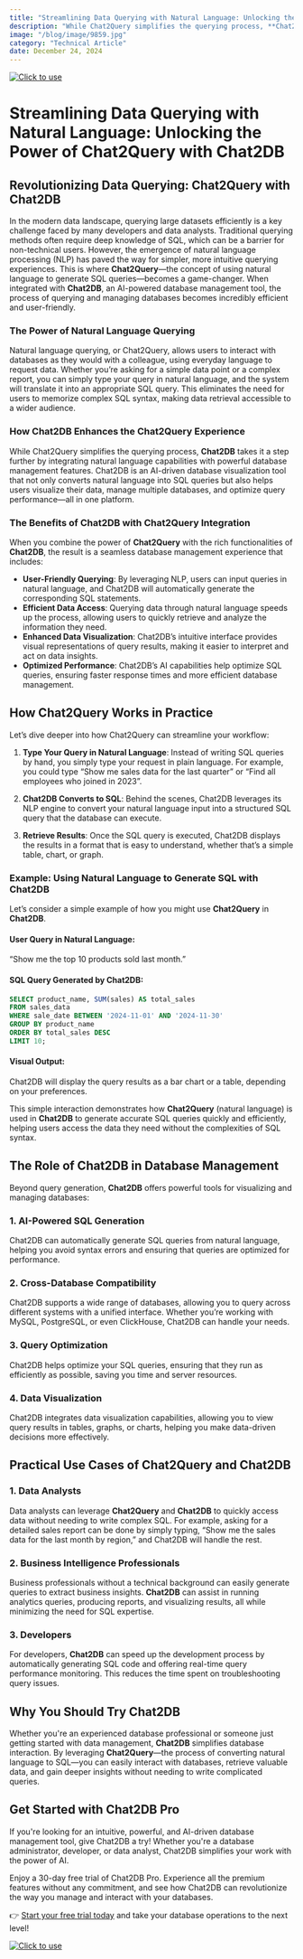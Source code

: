 ```yaml
---
title: "Streamlining Data Querying with Natural Language: Unlocking the Power of Chat2Query with Chat2DB"
description: "While Chat2Query simplifies the querying process, **Chat2DB** takes it a step further by integrating natural language capabilities with powerful database management features."
image: "/blog/image/9859.jpg"
category: "Technical Article"
date: December 24, 2024
---
```

[![Click to use](/image/blog/bg/chat2db1.png)](https://app.chat2db.ai/)
# Streamlining Data Querying with Natural Language: Unlocking the Power of Chat2Query with Chat2DB


<Authors date="December 24, 2024">
  <Author name="Jing" link="https://chat2db.ai" />
</Authors>

## Revolutionizing Data Querying: Chat2Query with Chat2DB

In the modern data landscape, querying large datasets efficiently is a key challenge faced by many developers and data analysts. Traditional querying methods often require deep knowledge of SQL, which can be a barrier for non-technical users. However, the emergence of natural language processing (NLP) has paved the way for simpler, more intuitive querying experiences. This is where **Chat2Query**—the concept of using natural language to generate SQL queries—becomes a game-changer. When integrated with **Chat2DB**, an AI-powered database management tool, the process of querying and managing databases becomes incredibly efficient and user-friendly.

### The Power of Natural Language Querying

Natural language querying, or Chat2Query, allows users to interact with databases as they would with a colleague, using everyday language to request data. Whether you’re asking for a simple data point or a complex report, you can simply type your query in natural language, and the system will translate it into an appropriate SQL query. This eliminates the need for users to memorize complex SQL syntax, making data retrieval accessible to a wider audience.

### How Chat2DB Enhances the Chat2Query Experience

While Chat2Query simplifies the querying process, **Chat2DB** takes it a step further by integrating natural language capabilities with powerful database management features. Chat2DB is an AI-driven database visualization tool that not only converts natural language into SQL queries but also helps users visualize their data, manage multiple databases, and optimize query performance—all in one platform.

### The Benefits of Chat2DB with Chat2Query Integration

When you combine the power of **Chat2Query** with the rich functionalities of **Chat2DB**, the result is a seamless database management experience that includes:

- **User-Friendly Querying**: By leveraging NLP, users can input queries in natural language, and Chat2DB will automatically generate the corresponding SQL statements.
- **Efficient Data Access**: Querying data through natural language speeds up the process, allowing users to quickly retrieve and analyze the information they need.
- **Enhanced Data Visualization**: Chat2DB’s intuitive interface provides visual representations of query results, making it easier to interpret and act on data insights.
- **Optimized Performance**: Chat2DB’s AI capabilities help optimize SQL queries, ensuring faster response times and more efficient database management.

## How Chat2Query Works in Practice

Let’s dive deeper into how Chat2Query can streamline your workflow:

1. **Type Your Query in Natural Language**: Instead of writing SQL queries by hand, you simply type your request in plain language. For example, you could type “Show me sales data for the last quarter” or “Find all employees who joined in 2023”.
   
2. **Chat2DB Converts to SQL**: Behind the scenes, Chat2DB leverages its NLP engine to convert your natural language input into a structured SQL query that the database can execute.
   
3. **Retrieve Results**: Once the SQL query is executed, Chat2DB displays the results in a format that is easy to understand, whether that’s a simple table, chart, or graph.

### Example: Using Natural Language to Generate SQL with Chat2DB

Let’s consider a simple example of how you might use **Chat2Query** in **Chat2DB**.

#### User Query in Natural Language:
“Show me the top 10 products sold last month.”

#### SQL Query Generated by Chat2DB:
```sql
SELECT product_name, SUM(sales) AS total_sales
FROM sales_data
WHERE sale_date BETWEEN '2024-11-01' AND '2024-11-30'
GROUP BY product_name
ORDER BY total_sales DESC
LIMIT 10;
```

#### Visual Output:
Chat2DB will display the query results as a bar chart or a table, depending on your preferences.

This simple interaction demonstrates how **Chat2Query** (natural language) is used in **Chat2DB** to generate accurate SQL queries quickly and efficiently, helping users access the data they need without the complexities of SQL syntax.

## The Role of Chat2DB in Database Management

Beyond query generation, **Chat2DB** offers powerful tools for visualizing and managing databases:

### 1. **AI-Powered SQL Generation**
Chat2DB can automatically generate SQL queries from natural language, helping you avoid syntax errors and ensuring that queries are optimized for performance.

### 2. **Cross-Database Compatibility**
Chat2DB supports a wide range of databases, allowing you to query across different systems with a unified interface. Whether you’re working with MySQL, PostgreSQL, or even ClickHouse, Chat2DB can handle your needs.

### 3. **Query Optimization**
Chat2DB helps optimize your SQL queries, ensuring that they run as efficiently as possible, saving you time and server resources.

### 4. **Data Visualization**
Chat2DB integrates data visualization capabilities, allowing you to view query results in tables, graphs, or charts, helping you make data-driven decisions more effectively.

## Practical Use Cases of Chat2Query and Chat2DB

### 1. **Data Analysts**
Data analysts can leverage **Chat2Query** and **Chat2DB** to quickly access data without needing to write complex SQL. For example, asking for a detailed sales report can be done by simply typing, “Show me the sales data for the last month by region,” and Chat2DB will handle the rest.

### 2. **Business Intelligence Professionals**
Business professionals without a technical background can easily generate queries to extract business insights. **Chat2DB** can assist in running analytics queries, producing reports, and visualizing results, all while minimizing the need for SQL expertise.

### 3. **Developers**
For developers, **Chat2DB** can speed up the development process by automatically generating SQL code and offering real-time query performance monitoring. This reduces the time spent on troubleshooting query issues.

## Why You Should Try Chat2DB

Whether you're an experienced database professional or someone just getting started with data management, **Chat2DB** simplifies database interaction. By leveraging **Chat2Query**—the process of converting natural language to SQL—you can easily interact with databases, retrieve valuable data, and gain deeper insights without needing to write complicated queries.

## Get Started with Chat2DB Pro

If you're looking for an intuitive, powerful, and AI-driven database management tool, give Chat2DB a try! Whether you're a database administrator, developer, or data analyst, Chat2DB simplifies your work with the power of AI.

Enjoy a 30-day free trial of Chat2DB Pro. Experience all the premium features without any commitment, and see how Chat2DB can revolutionize the way you manage and interact with your databases.

👉 [Start your free trial today](https://app.chat2db.ai/) and take your database operations to the next level!

[![Click to use](/image/blog/bg/chat2db.jpg)](https://app.chat2db.ai/)